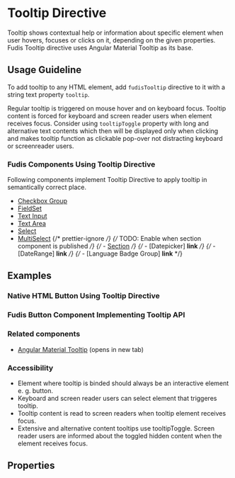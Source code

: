 
<Meta title="Directives/Tooltip" />

# Tooltip Directive

Tooltip shows contextual help or information about specific element when user hovers, focuses or clicks on it, depending on the given properties.
Fudis Tooltip directive uses Angular Material Tooltip as its base.

## Usage Guideline

To add tooltip to any HTML element, add `fudisTooltip` directive to it with a string text property `tooltip`.

Regular tooltip is triggered on mouse hover and on keyboard focus. Tooltip content is forced for keyboard and screen reader users when element receives focus.
Consider using `tooltipToggle` property with long and alternative text contents which then will be displayed only when clicking and makes tooltip function as clickable pop-over not distracting keyboard or screenreader users.

### Fudis Components Using Tooltip Directive

Following components implement Tooltip Directive to apply tooltip in semantically correct place.

- [Checkbox Group](/docs/components-form-checkbox-group--documentation)
- [FieldSet](/docs/components-form-field-set--documentation)
- [Text Input](/docs/components-form-text-input--documentation)
- [Text Area](/docs/components-form-text-area--documentation)
- [Select](/docs/components-form-select-select--documentation)
- [MultiSelect](/docs/components-form-select-multiselect--documentation)
  {/* prettier-ignore */}
  {/* TODO: Enable when section component is published */}
  {/* - [Section](/docs/components-section--documentation) */}
  {/* - [Datepicker] **link** */}
  {/* - [DateRange] **link** */}
  {/* - [Language Badge Group] **link** */}

## Examples

### Native HTML Button Using Tooltip Directive

<Canvas of={TooltipStories.ExampleWithNativeButton} />

### Fudis Button Component Implementing Tooltip API

<Canvas of={TooltipStories.ExampleWithFudisButton} />

### Related components

- [Angular Material Tooltip](https://material.angular.io/components/tooltip/overview) (opens in new tab)

### Accessibility

- Element where tooltip is binded should always be an interactive element e. g. button.
- Keyboard and screen reader users can select element that triggeres tooltip.
- Tooltip content is read to screen readers when tooltip element receives focus.
- Extensive and alternative content tooltips use tooltipToggle. Screen reader users are informed about the toggled hidden content when the element receives focus.

## Properties

<ArgTypes of={TooltipDirective} exclude={tooltipExclude} />
